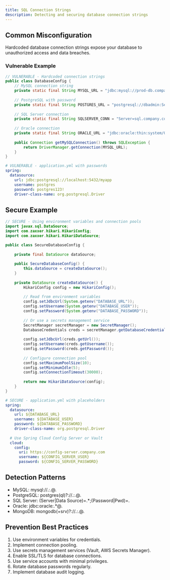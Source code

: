 ```yaml
---
title: SQL Connection Strings
description: Detecting and securing database connection strings
---
```


## Common Misconfiguration

Hardcoded database connection strings expose your database to unauthorized access and data breaches.

### Vulnerable Example

```java
// VULNERABLE - Hardcoded connection strings
public class DatabaseConfig {
    // MySQL connection string
    private static final String MYSQL_URL = "jdbc:mysql://prod-db.company.com:3306/customers?user=root&password=MyP@ssw0rd123!";
    
    // PostgreSQL with password
    private static final String POSTGRES_URL = "postgresql://dbadmin:SecretPass123!@postgres.company.com:5432/production";
    
    // SQL Server connection
    private static final String SQLSERVER_CONN = "Server=sql.company.com;Database=ProductionDB;User Id=sa;Password=AdminP@ss2024;";
    
    // Oracle connection
    private static final String ORACLE_URL = "jdbc:oracle:thin:system/Oracle123@//oracle.company.com:1521/PRODDB";
    
    public Connection getMySQLConnection() throws SQLException {
        return DriverManager.getConnection(MYSQL_URL);
    }
}
```

```yml
# VULNERABLE - application.yml with passwords
spring:
  datasource:
    url: jdbc:postgresql://localhost:5432/myapp
    username: postgres
    password: postgres123!
    driver-class-name: org.postgresql.Driver
```

## Secure Example

```java
// SECURE - Using environment variables and connection pools
import javax.sql.DataSource;
import com.zaxxer.hikari.HikariConfig;
import com.zaxxer.hikari.HikariDataSource;

public class SecureDatabaseConfig {
    
    private final DataSource dataSource;
    
    public SecureDatabaseConfig() {
        this.dataSource = createDataSource();
    }
    
    private DataSource createDataSource() {
        HikariConfig config = new HikariConfig();
        
        // Read from environment variables
        config.setJdbcUrl(System.getenv("DATABASE_URL"));
        config.setUsername(System.getenv("DATABASE_USER"));
        config.setPassword(System.getenv("DATABASE_PASSWORD"));
        
        // Or use a secrets management service
        SecretManager secretManager = new SecretManager();
        DatabaseCredentials creds = secretManager.getDatabaseCredentials("prod-db");
        
        config.setJdbcUrl(creds.getUrl());
        config.setUsername(creds.getUsername());
        config.setPassword(creds.getPassword());
        
        // Configure connection pool
        config.setMaximumPoolSize(10);
        config.setMinimumIdle(5);
        config.setConnectionTimeout(30000);
        
        return new HikariDataSource(config);
    }
}
```

```yml
# SECURE - application.yml with placeholders
spring:
  datasource:
    url: ${DATABASE_URL}
    username: ${DATABASE_USER}
    password: ${DATABASE_PASSWORD}
    driver-class-name: org.postgresql.Driver
  
  # Use Spring Cloud Config Server or Vault
  cloud:
    config:
      uri: https://config-server.company.com
      username: ${CONFIG_SERVER_USER}
      password: ${CONFIG_SERVER_PASSWORD}
```

## Detection Patterns

  * MySQL: mysql://.*:.*@.
  * PostgreSQL: postgres(ql)?://.*:.*@.
  * SQL Server: (Server|Data Source)=.*;(Password|Pwd)=.
  * Oracle: jdbc:oracle:.*@.
  * MongoDB: mongodb(\+srv)?://.*:.*@.

## Prevention Best Practices

  1. Use environment variables for credentials.
  2. Implement connection pooling.
  3. Use secrets management services (Vault, AWS Secrets Manager).
  4. Enable SSL/TLS for database connections.
  5. Use service accounts with minimal privileges.
  6. Rotate database passwords regularly.
  7. Implement database audit logging.